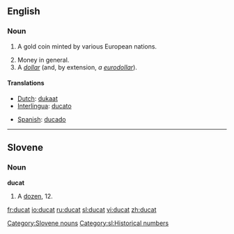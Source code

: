 ==English==

===Noun===
{{en-noun|s}}
# {{historical}} A gold coin minted by various European nations.
# Money in general.
# A ''[[dollar]]'' (and, by extension, ''a [[euro|eurodollar]]'').

====Translations====
{{top}}
*[[Dutch]]: [[dukaat]]
*[[Interlingua]]: [[ducato]]
{{mid}}
*[[Spanish]]: [[ducado]]
{{bottom}}

----

==Slovene==

===Noun===
'''ducat'''
# A [[dozen]], 12.

[[Category:Slovene nouns]]
[[Category:sl:Historical numbers]]

[[fr:ducat]]
[[io:ducat]]
[[ru:ducat]]
[[sl:ducat]]
[[vi:ducat]]
[[zh:ducat]]